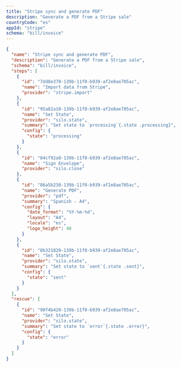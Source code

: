 ```yaml
---
title: "Stripe sync and generate PDF"
description: "Generate a PDF from a Stripe sale"
countryCode: "es"
appId: "stripe"
schema: "bill/invoice"
---
```


```json Example Stripe Workflow with States expandable
{
  "name": "Stripe sync and generate PDF",
  "description": "Generate a PDF from a Stripe sale",
  "schema": "bill/invoice",
  "steps": [
    {
      "id": "7dd8e370-139b-11f0-b939-af2e8ae705ac",
      "name": "Import data from Stripe",
      "provider": "stripe.import"
    },
    {
      "id": "95a82a10-139b-11f0-b939-af2e8ae705ac",
      "name": "Set State",
      "provider": "silo.state",
      "summary": "Set state to `processing`{.state .processing}",
      "config": {
        "state": "processing"
      }
    },
    {
      "id": "84cf92a0-139b-11f0-b939-af2e8ae705ac",
      "name": "Sign Envelope",
      "provider": "silo.close"
    },
    {
      "id": "86a5b230-139b-11f0-b939-af2e8ae705ac",
      "name": "Generate PDF",
      "provider": "pdf",
      "summary": "Spanish - A4",
      "config": {
        "date_format": "%Y-%m-%d",
        "layout": "A4",
        "locale": "es",
        "logo_height": 40
      }
    },
    {
      "id": "8b321820-139b-11f0-b939-af2e8ae705ac",
      "name": "Set State",
      "provider": "silo.state",
      "summary": "Set state to `sent`{.state .sent}",
      "config": {
        "state": "sent"
      }
    }
  ],
  "rescue": [
    {
      "id": "90f4b420-139b-11f0-b939-af2e8ae705ac",
      "name": "Set State",
      "provider": "silo.state",
      "summary": "Set state to `error`{.state .error}",
      "config": {
        "state": "error"
      }
    }
  ]
}
```